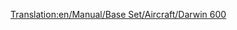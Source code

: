 [[Translation:en/Manual/Base Set/Aircraft/Darwin 600]]

{{es/Manual/Aeronaves|Nombre=Darwin 600
|Imagen=[[File:en/Manual/Base Set/Aircraft/AirbusA330.png|Darwin 600]]
|Precio=110.742 € (55.371 £)
|Velocidad=947 km/h (592 mph)
|Coste-anual=12.936 € (6,468 £)
|Diseño=1981
|Duración=25
|Capacidad=240 pasajeros y 25 sacos de correo
|
|Descripción=Avión estándar, usarlo en aeropuertos grandes.
|Vida-real=Boeing 777
}}